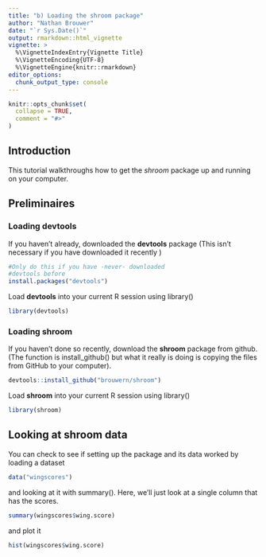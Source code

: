 ```yaml
---
title: "b) Loading the shroom package"
author: "Nathan Brouwer"
date: "`r Sys.Date()`"
output: rmarkdown::html_vignette
vignette: >
  %\VignetteIndexEntry{Vignette Title}
  %\VignetteEncoding{UTF-8}
  %\VignetteEngine{knitr::rmarkdown}
editor_options: 
  chunk_output_type: console
---
```


```r
knitr::opts_chunk$set(
  collapse = TRUE,
  comment = "#>"
)
```

## Introduction

This tutorial walkthroughs how to get the *shroom* package up and running on your computer.

## Preliminaires

### Loading devtools

If you haven't already, downloaded the **devtools** package (This isn't necessary if you have downloaded it recently )

```r
#Only do this if you have -never- downloaded 
#devtools before
install.packages("devtools")
```

Load **devtools** into your current R session using library()
```r
library(devtools)
```


### Loading shroom

If you haven't done so recently, download the **shroom** package from github.  (The function is install_github() but what it really is doing is copying the files from GitHub to your computer).
```r
devtools::install_github("brouwern/shroom")
```


Load **shroom** into your current R session using library()
```r
library(shroom)
```




## Looking at shroom data

You can check to see if setting up the package and its data worked by loading a dataset

```r
data("wingscores")
```

and looking at it with summary().  Here, we'll just look at a single column that has the scores.
```r
summary(wingscores$wing.score)
```

and plot it

```r
hist(wingscores$wing.score)
```



```r

```

